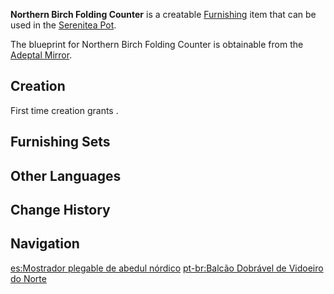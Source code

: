 {{Furnishing Infobox
|id             = 361101
|image          = Item Northern Birch Folding Counter.png
|category       = Large Furnishing
|subcategory    = Counter
|quality        = 3
|adeptal_energy = 60
|load           = 85
|reduced_load   = 64
|description    = A counter made from birchwood that can be seen in many a store or guesthouse.<br />As these counters can be quite tall, some caring store owners will set up stools for more vertically challenged employees. Employees who do not receive such care, however, will have to fend for themselves in this regard.
|blueprint      = Adeptal Mirror
|adeptal mirror = 4
}}
'''Northern Birch Folding Counter''' is a creatable [[Furnishing]] item that can be used in the [[Serenitea Pot]].

The blueprint for Northern Birch Folding Counter is obtainable from the [[Adeptal Mirror]].

==Creation==
First time creation grants {{Item|Trust|24|x=60}}.
{{Recipe
|type = Creation
|time = 14h
|Birch Wood = 12
|sort = Birch Wood
}}

==Furnishing Sets==
{{Craft Usage}}

==Other Languages==
{{Other Languages
|default_hidden = 1
|en      = Northern Birch Folding Counter
|zhs     = 极北桦木折角柜台
|zhs_rm  = Jí Běi Huàmù Zhéjiǎo Guìtái
|zht     = 極北樺木折角櫃檯
|zht_rm  = Jí Běi Huàmù Zhéjiǎo Guìtái
|ja      = 極北樺のコーナーカウンター
|ja_rm   = Kyokuhoku Kaba no Koonaa Kauntaa
|ko      = 북대륙 자작나무 코너 카운터
|ko_rm   = Bukdaeryuk Jajaknamu Koneo Kaunteo
|es      = Mostrador plegable de abedul nórdico
|fr      = Comptoir avec abattant en bouleau du nord
|ru      = Угловая стойка из северной берёзы
|th      = เคาน์เตอร์ไม้เบิร์ชเข้ามุม
|th_rm   = 
|vi      = Quầy Hàng Chữ L Gỗ Hoa Cực Bắc
|de      = Klappbare Theke aus nordischer Birke
|id      = Konter Lipat Kayu Birch
|pt      = Balcão Dobrável de Vidoeiro do Norte
|tr      = Kuzey Huş Ağacı Köşeli Tezgah
|it      = Bancone pieghevole in betulla del nord
}}

==Change History==
{{Change History|1.5}}

==Navigation==
{{Furnishing Navbox|interior}}

[[es:Mostrador plegable de abedul nórdico]]
[[pt-br:Balcão Dobrável de Vidoeiro do Norte]]